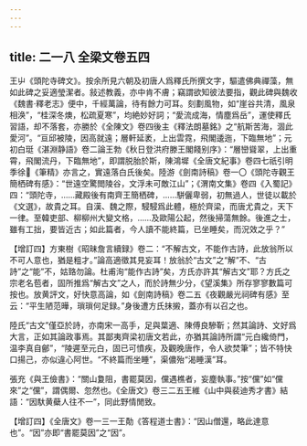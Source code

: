 ```yaml
---
---
---
```

title: 二一八 全梁文卷五四
---




王屮《頭陀寺碑文》。按余所見六朝及初唐人爲釋氏所撰文字，驅遣佛典禪藻，無如此碑之妥適瑩潔者。敍述教義，亦中肯不膚；竊謂欲知彼法要指，觀此碑與魏收《魏書·釋老志》便中，千經萬論，待有餘力可耳。刻劃風物，如“崖谷共清，風泉相涣”，“桂深冬燠，松疏夏寒”，均絶妙好詞；“愛流成海，情塵爲岳”，運使釋氏習語，却不落套，亦勝於《全陳文》卷四後主《釋法朗墓銘》之“航斯苦海，涸此愛河”。“亘邱被陵，因高就遠；層軒延袤，上出雲霓，飛閣逶迤，下臨無地”；元初白珽《湛淵静語》卷二論王勃《秋日登洪府滕王閣餞别序》：“層巒聳翠，上出重霄，飛閣流丹，下臨無地”，即謂脱胎於斯，陳鴻墀《全唐文紀事》卷四七祇引明季徐𤊹《筆精》亦言之，實遠落白氏後矣。陸游《劍南詩稿》卷一〇《頭陀寺觀王簡栖碑有感》：“世遠空驚閲陵谷，文浮未可敵江山”；《渭南文集》卷四《入蜀記》四：“頭陀寺，……藏殿後有南齊王簡栖碑，……駢儷卑弱，初無過人，世徒以載於《文選》，故貴之耳。自漢、魏之際，駸駸爲此體，極於齊梁，而唐尤貴之，天下一律。至韓吏部、柳柳州大變文格，……及歐陽公起，然後掃蕩無餘。後進之士，雖有工拙，要皆近古；如此篇者，今人讀不能終篇，已坐睡矣，而況效之乎？”

【增訂四】方東樹《昭昧詹言續録》卷二：“不解古文，不能作古詩，此放翁所以不可人意也，猶是粗才。”論高適徵其見妄耳！放翁於“古文”之“解”不、“古詩”之“能”不，姑臵勿論。杜甫洵“能作古詩”矣，方氏亦許其“解古文”耶？方氏之宗老名苞者，固所推爲“解古文”之人，而於詩無少分，《望溪集》所存寥寥數篇可按也。放黄評文，好快意高論，如《劍南詩稿》卷二五《夜觀嚴光祠碑有感》至云：“平生陋范曄，瑣瑣何足録。”身後遭方氏抹摋，蓋亦有以召之也。

陸氏“古文”僅亞於詩，亦南宋一高手，足與葉適、陳傅良驂靳；然其論詩、文好爲大言，正如其論政事焉。其鄙夷齊梁初唐文若此，亦猶其論詩所謂“元白纔倚門，温李真自鄶”，“陵遲至元白，固已可憤疾，及觀晚唐作，令人欲焚筆”；皆不特快口揚己，亦似違心阿世。“不終篇而坐睡”，渠儂殆“渴睡漢”耳。

張充《與王儉書》：“關山𡕷阻，書罷莫因，儻遇樵者，妄塵執事。”按“儻”如“儻來”之“儻”，謂偶爾、忽然也。《全唐文》卷三二五王維《山中與裴迪秀才書》結語：“因馱黄蘗人往不一”，同此野情閒致。

【增訂四】《全唐文》卷一三一王勣《答程道士書》：“因山僧還，略此達意也”。“因”亦即“書罷莫因”之“因”。